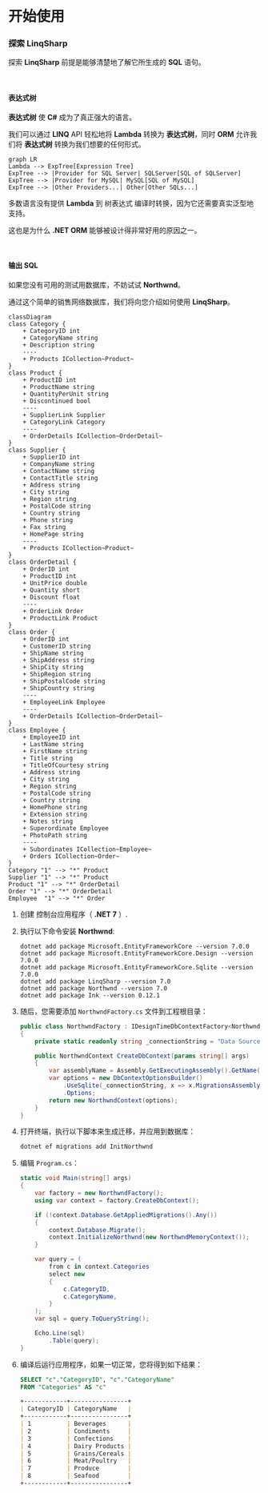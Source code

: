# 开始使用

### 探索 LinqSharp

探索 **LinqSharp** 前提是能够清楚地了解它所生成的 **SQL** 语句。

<br/>

#### 表达式树

**表达式树** 使 **C#** 成为了真正强大的语言。

我们可以通过 **LINQ** API 轻松地将 **Lambda** 转换为 **表达式树**，同时 **ORM** 允许我们将 **表达式树** 转换为我们想要的任何形式。

```mermaid
graph LR
Lambda --> ExpTree[Expression Tree]
ExpTree --> |Provider for SQL Server| SQLServer[SQL of SQLServer]
ExpTree --> |Provider for MySQL| MySQL[SQL of MySQL]
ExpTree --> |Other Providers...| Other[Other SQLs...]
```

多数语言没有提供 **Lambda** 到 树表达式 编译时转换，因为它还需要真实泛型地支持。

这也是为什么 **.NET ORM** 能够被设计得非常好用的原因之一。

<br/>

#### 输出 SQL

如果您没有可用的测试用数据库，不妨试试 **Northwnd**。

通过这个简单的销售网络数据库，我们将向您介绍如何使用 **LinqSharp**。

```mermaid
classDiagram
class Category {
    + CategoryID int
    + CategoryName string
    + Description string
    ----
    + Products ICollection~Product~
}
class Product {
    + ProductID int
    + ProductName string
    + QuantityPerUnit string
    + Discontinued bool
    ----
    + SupplierLink Supplier
    + CategoryLink Category
    ----
    + OrderDetails ICollection~OrderDetail~
}
class Supplier {
    + SupplierID int
    + CompanyName string
    + ContactName string
    + ContactTitle string
    + Address string
    + City string
    + Region string
    + PostalCode string
    + Country string
    + Phone string
    + Fax string
    + HomePage string
    ----
    + Products ICollection~Product~
}
class OrderDetail {
    + OrderID int
    + ProductID int
    + UnitPrice double
    + Quantity short
    + Discount float
    ----
    + OrderLink Order
    + ProductLink Product
}
class Order {
    + OrderID int
    + CustomerID string
    + ShipName string
    + ShipAddress string
    + ShipCity string
    + ShipRegion string
    + ShipPostalCode string
    + ShipCountry string
    ----
    + EmployeeLink Employee
    ----
    + OrderDetails ICollection~OrderDetail~
}
class Employee {
    + EmployeeID int
    + LastName string
    + FirstName string
    + Title string
    + TitleOfCourtesy string
    + Address string
    + City string
    + Region string
    + PostalCode string
    + Country string
    + HomePhone string
    + Extension string
    + Notes string
    + Superordinate Employee
    + PhotoPath string
    ----
    + Subordinates ICollection~Employee~
    + Orders ICollection~Order~
}
Category "1" --> "*" Product
Supplier "1" --> "*" Product
Product "1" --> "*" OrderDetail
Order "1" --> "*" OrderDetail
Employee  "1" --> "*" Order
```

1. 创建 控制台应用程序（ **.NET 7** ）.

2. 执行以下命令安装 **Northwnd**:

    ```powershel copy
    dotnet add package Microsoft.EntityFrameworkCore --version 7.0.0
    dotnet add package Microsoft.EntityFrameworkCore.Design --version 7.0.0
    dotnet add package Microsoft.EntityFrameworkCore.Sqlite --version 7.0.0
    dotnet add package LinqSharp --version 7.0
    dotnet add package Northwnd --version 7.0
    dotnet add package Ink --version 0.12.1
    ```

3. 随后，您需要添加 `NorthwndFactory.cs` 文件到工程根目录：

    ```csharp copy filename="NorthwndFactory.cs"
    public class NorthwndFactory : IDesignTimeDbContextFactory<NorthwndContext>
    {
        private static readonly string _connectionString = "Data Source=northwnd.db";
    
        public NorthwndContext CreateDbContext(params string[] args)
        {
            var assemblyName = Assembly.GetExecutingAssembly().GetName().Name;
            var options = new DbContextOptionsBuilder()
                .UseSqlite(_connectionString, x => x.MigrationsAssembly(assemblyName))
                .Options;
            return new NorthwndContext(options);
        }
    }
    ```

4. 打开终端，执行以下脚本来生成迁移，并应用到数据库：

    ```powershell copy
    dotnet ef migrations add InitNorthwnd
    ```

5. 编辑 `Program.cs`：

    ```csharp copy filename="Program.cs"
    static void Main(string[] args)
    {
        var factory = new NorthwndFactory();
        using var context = factory.CreateDbContext();
    
        if (!context.Database.GetAppliedMigrations().Any())
        {
            context.Database.Migrate();
            context.InitializeNorthwnd(new NorthwndMemoryContext());
        }
    
        var query = (
            from c in context.Categories
            select new
            {
                c.CategoryID,
                c.CategoryName,
            }
        );
        var sql = query.ToQueryString();
    
        Echo.Line(sql)
            .Table(query);
    }
    ```

6. 编译后运行应用程序，如果一切正常，您将得到如下结果：

    ```sql
    SELECT "c"."CategoryID", "c"."CategoryName"
    FROM "Categories" AS "c"
    ```
    ```markdown
    +------------+----------------+
    | CategoryID | CategoryName   |
    +------------+----------------+
    | 1          | Beverages      |
    | 2          | Condiments     |
    | 3          | Confections    |
    | 4          | Dairy Products |
    | 5          | Grains/Cereals |
    | 6          | Meat/Poultry   |
    | 7          | Produce        |
    | 8          | Seafood        |
    +------------+----------------+
    ```

<br/>



